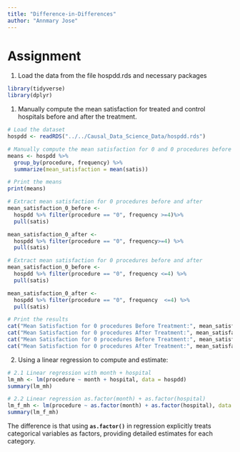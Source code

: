 ```yaml
---
title: "Difference-in-Differences"
author: "Annmary Jose"
---
```


# Assignment

1.  Load the data from the file hospdd.rds and necessary packages

```r
library(tidyverse)
library(dplyr)

```

1. Manually compute the mean satisfaction for treated and control hospitals before and after the treatment. 

```r

# Load the dataset
hospdd <- readRDS("../../Causal_Data_Science_Data/hospdd.rds")

# Manually compute the mean satisfaction for 0 and 0 procedures before and after the treatment
means <- hospdd %>%
  group_by(procedure, frequency) %>%
  summarize(mean_satisfaction = mean(satis))

# Print the means
print(means)

# Extract mean satisfaction for 0 procedures before and after
mean_satisfaction_0_before <-
  hospdd %>% filter(procedure == "0", frequency >=4)%>% 
  pull(satis)

mean_satisfaction_0_after <- 
  hospdd %>% filter(procedure == "0", frequency>=4) %>% 
  pull(satis)

# Extract mean satisfaction for 0 procedures before and after
mean_satisfaction_0_before <- 
  hospdd %>% filter(procedure == "0", frequency <=4) %>% 
  pull(satis)

mean_satisfaction_0_after <- 
  hospdd %>% filter(procedure == "0", frequency  <=4) %>% 
  pull(satis)

# Print the results
cat("Mean Satisfaction for 0 procedures Before Treatment:", mean_satisfaction_0_before, "\n")
cat("Mean Satisfaction for 0 procedures After Treatment:", mean_satisfaction_0_after, "\n")
cat("Mean Satisfaction for 0 procedures Before Treatment:", mean_satisfaction_0_before, "\n")
cat("Mean Satisfaction for 0 procedures After Treatment:", mean_satisfaction_0_after, "\n")
```

2.  Using a linear regression to compute and estimate:

```r

# 2.1 Linear regression with month + hospital
lm_mh <- lm(procedure ~ month + hospital, data = hospdd)
summary(lm_mh)

# 2.2 Linear regression as.factor(month) + as.factor(hospital)
lm_f_mh <- lm(procedure ~ as.factor(month) + as.factor(hospital), data = hospdd)
summary(lm_f_mh)

```

The difference is that using **`as.factor()`** in regression explicitly treats categorical variables as factors, providing detailed estimates for each category.
